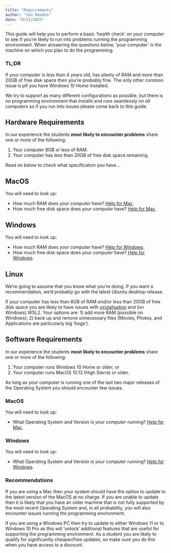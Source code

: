```yaml
---
title: "Requirements"
author: "Jon Reades"
date: "8/11/2025"
---
```


This guide will help you to perform a basic 'health check' on your computer to see if you're likely to run into problems running the programming environment. When answering the questions below, 'your computer' is the machine on which you plan to do the programming.

::: {.callout-tip}
### TL;DR

If your computer is less than 4 years old, has plenty of RAM and more than 20GB of free disk space then you're *probably* fine. The only other common issue is pif you have Windows 10 *Home* installed.

::: 

We try to support as many different configurations as possible, but there is *no* programming environment that installs and runs seamlessly on *all* computers so if you run into issues please come back to this guide.

## Hardware Requirements

In our experience the students **most likely to encounter problems** share one or more of the following:

1. Your computer 8GB or less of RAM.
2. Your computer has less than 20GB of free disk space remaining.

Read on below to check what specification you have...

::: {.panel-tabset}

## MacOS

You will need to look up:

- How much RAM does _your computer_ have? [Help for Mac](https://www.macworld.co.uk/how-to/mac/much-ram-need-more-3793418/).
- How much free disk space does _your computer_ have? [Help for Mac](https://www.macworld.com/article/2972775/how-to-check-a-mac-free-hard-drive-space.html).

## Windows

You will need to look up:

- How much RAM does _your computer_ have? [Help for Windows](https://www.howtogeek.com/435644how-to-see-how-much-ram-is-in-your-pc-and-its-speed/).
- How much free disk space does _your computer_ have? [Help for Windows](https://www.lifewire.com/how-to-check-free-hard-drive-space-in-windows-2619187).

## Linux

We're going to assume that you know what you're doing. If you want a recommendation, we'd probably go with the latest Ubuntu desktop release.

:::

If your computer has less than 8GB of RAM *and/or* less than 20GB of free disk space you are likely to have issues with [virutalisation](virtualisation.qmd) and (on Windows) WSL2. Your options are: 1) add more RAM (possible on Windows); 2) back up and remove unnecessary files (Movies, Photos, and Applications are particularly big 'hogs').

## Software Requirements

In our experience the students **most likely to encounter problems** share one or more of the following:

1. Your computer runs Windows 10 Home or older, or 
2. Your computer runs MacOS 10.13 (High Sierra) or older.

As long as your computer is running one of the last two major releases of the Operating System you should encounter few issues.

::: {.panel-tabset}

### MacOS

You will need to look up:

- What Operating System and Version is _your computer_ running? [Help for Mac](https://support.apple.com/en-gb/HT201260).

### Windows

You will need to look up:

- What Operating System and Version is _your computer_ running? [Help for Windows](https://support.microsoft.com/en-gb/help/13443/windows-which-version-am-i-running).

:::

### Recommendations

If you are using a Mac then your system should have the option to update to the latest version of the MacOS at no charge. If you are unable to update then it is likely that you have an older machine that is not fully supported by the most recent Operating System and, in all probability, you will also encounter issues running the programming environment.

If you are using a Windows PC then try to update to either Windows 11 or to Windows 10 Pro as this will 'unlock' additional features that are useful for supporting the programming environment. As a student you are likely to qualify for significantly cheaper/free updates, so make sure you do this when you have access to a discount.


